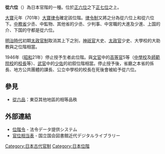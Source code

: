 '''從六位'''（{{jpn|j=従六位|hg=じゅろくい}}）為日本官階的一種。位於[[正六位|正六位]]之下[[正七位|正七位]]之上。

[[大寶_(日本)|大寶]]元年（701年）[[大寶律令|大寶律令]]確定該位階。[[律令制|律令制]]又將之分為從六位上和從六位下。[[中務省|中務省]]少丞、中監物、其他省的少丞、少判事、中宮職的大進及少進、上国的介、下国的守都是從六位。

[[明治時代|明治時代]]初期[[太政官制|太政官制]]取消其上下之別，[[神祇官|神祇官]]大史、[[太政官|太政官]]少史、大學校的大助教與之位階相當。

1946年（[[昭和|昭和]]21年）停止授予生者此位階。與[[文官|文官]]中的[[高等官|高等官]]5等（[[舊制中學校_(日本)|中學校]]及[[師範院校|師範院校]]的[[校長|校長]]等）、[[武官|武官]]中的[[少佐|少佐]]的初叙位階相當。停止授予後，省廳之本省的係長、地方公共團體的課長、公立中學校的校長在死後會被給予從六位。
==參見==
*[[從六品|從六品]]：東亞其他地區的相等品秩
== 外部連結 ==
* [https://web.archive.org/web/20080619092936/http://law.e-gov.go.jp/htmldata/T15/T15CO325.html 位階令] {{ja icon}} - 法令データ提供システム
* [http://kindai.ndl.go.jp/BIImgFrame.php?JP_NUM=40022968&VOL_NUM=00004&KOMA=168&ITYPE=0 官位相当表] {{ja icon}} - 国立国会図書館近代デジタルライブラリー


{{日本品秩}}

[[Category:日本古代官制|Category:日本古代官制]]
[[Category:日本位階|Category:日本位階]]